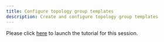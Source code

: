 ```yaml
---
title: Configure topology group templates
description: Create and configure topology group templates
---
```


Please click [here](https://community.ibm.com/community/user/aiops/blogs/zane-bray1/2022/04/26/getting-started-with-watson-aiops-event-manager-57) to launch the tutorial for this session.
